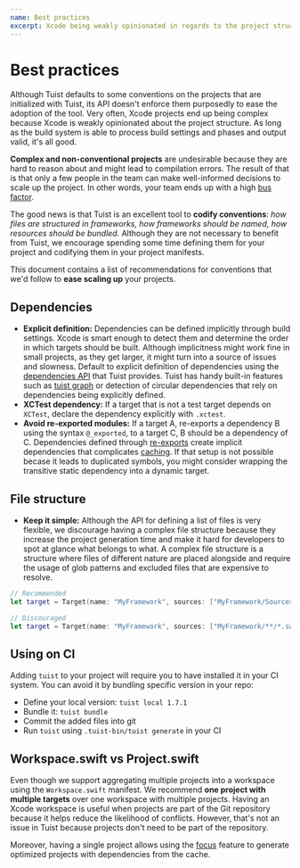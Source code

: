 ```yaml
---
name: Best practices
excerpt: Xcode being weakly opinionated in regards to the project structure might result in complex and hard to manage project. To prevent that, this document describes best practices that users of Tuist can follow to have projects that are optimal and easy to reason about.
---
```


# Best practices

Although Tuist defaults to some conventions on the projects that are initialized with Tuist, its API doesn't enforce them purposedly to ease the adoption of the tool. Very often, Xcode projects end up being complex because Xcode is weakly opinionated about the project structure. As long as the build system is able to process build settings and phases and output valid, it's all good.

**Complex and non-conventional projects** are undesirable because they are hard to reason about and might lead to compilation errors. The result of that is that only a few people in the team can make well-informed decisions to scale up the project. In other words, your team ends up with a high [bus factor](https://en.wikipedia.org/wiki/Bus_factor).

The good news is that Tuist is an excellent tool to **codify conventions**: _how files are structured in frameworks, how frameworks should be named,
how resources should be bundled._ Although they are not necessary to benefit from Tuist, we encourage spending some time defining them for your project and codifying them in your project manifests.

This document contains a list of recommendations for conventions that we'd follow to **ease scaling up** your projects.

## Dependencies

- **Explicit definition:** Dependencies can be defined implicitly through build settings. Xcode is smart enough to detect them and determine the order in which targets should be built. Although implicitness might work fine in small projects, as they get larger, it might turn into a source of issues and slowness. Default to explicit definition of dependencies using the [dependencies API](/docs/dependencies/local/) that Tuist provides. Tuist has handy built-in features such as [tuist graph](/docs/commands/graph/) or detection of circular dependencies that rely on dependencies being explicitly defined.
- **XCTest dependency:** If a target that is not a test target depends on `XCTest`, declare the dependency explicitly with `.xctest`.
- **Avoid re-exported modules:** If a target A, re-exports a dependency B using the syntax `@_exported`, to a target C, B should be a dependency of C. Dependencies defined through [re-exports](https://github.com/apple/swift/blob/main/docs/Modules.rst#modules-can-re-export-other-modules) create implicit dependencies that complicates [caching](/docs/building-at-scale/caching/). If that setup is not possible becase it leads to duplicated symbols, you might consider wrapping the transitive static dependency into a dynamic target.

## File structure

- **Keep it simple:** Although the API for defining a list of files is very flexible, we discourage having a complex file structure because they increase the project generation time and make it hard for developers to spot at glance what belongs to what. A complex file structure is a structure where files of different nature are placed alongside and require the usage of glob patterns and excluded files that are expensive to resolve.

```swift
// Recommended
let target = Target(name: "MyFramework", sources: ["MyFramework/Sources"])

// Discouraged
let target = Target(name: "MyFramework", sources: ["MyFramework/**/*.swift"])
```

## Using on CI

Adding `tuist` to your project will require you to have installed it in your CI system. You can avoid it by bundling specific version in your repo:

- Define your local version: `tuist local 1.7.1`
- Bundle it: `tuist bundle`
- Commit the added files into git
- Run `tuist` using `.tuist-bin/tuist generate` in your CI

## Workspace.swift vs Project.swift

Even though we support aggregating multiple projects into a workspace using the `Workspace.swift` manifest.
We recommend **one project with multiple targets** over one workspace with multiple projects.
Having an Xcode workspace is useful when projects are part of the Git repository because it helps reduce the likelihood of conflicts.
However, that's not an issue in Tuist because projects don't need to be part of the repository.

Moreover, having a single project allows using the [focus](/docs/commands/focus/) feature to generate optimized projects with dependencies from the cache.
